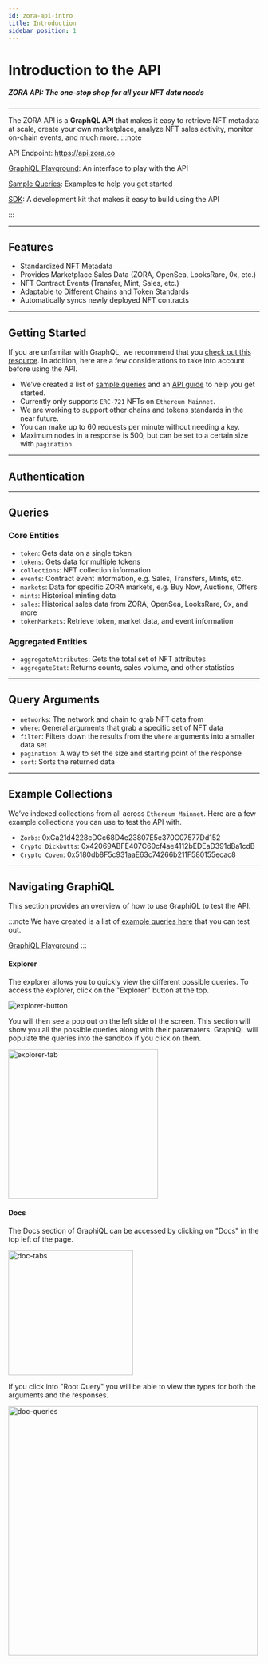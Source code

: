 ```yaml
---
id: zora-api-intro
title: Introduction
sidebar_position: 1
---
```


# Introduction to the API

##### ZORA API: The one-stop shop for all your NFT data needs

---

The ZORA API is a **GraphQL API** that makes it easy to retrieve NFT metadata at scale, create your own marketplace, 
analyze NFT sales activity, monitor on-chain events, and much more. 
:::note

API Endpoint: https://api.zora.co

[GraphiQL Playground](https://api.zora.co/graphql): An interface to play with the API

[Sample Queries](./zora-api-sample-queries): Examples to help you get started

[SDK](./zdk-api): A development kit that makes it easy to build using the API

:::

---

## Features
- Standardized NFT Metadata
- Provides Marketplace Sales Data (ZORA, OpenSea, LooksRare, 0x, etc.)
- NFT Contract Events (Transfer, Mint, Sales, etc.)
- Adaptable to Different Chains and Token Standards
- Automatically syncs newly deployed NFT contracts

---

## Getting Started
If you are unfamilar with GraphQL, we recommend that you [check out this resource](https://www.howtographql.com/basics/0-introduction/). 
In addition, here are a few considerations to take into account before using the API.

- We've created a list of [sample queries](./zora-api-sample-queries) and an [API guide](../guides/api-punks-market) to help you get started.
- Currently only supports `ERC-721` NFTs on `Ethereum Mainnet`. 
- We are working to support other chains and tokens standards in the near future.
- You can make up to 60 requests per minute without needing a key.
- Maximum nodes in a response is 500, but can be set to a certain size with `pagination`.

---

## Authentication

---

## Queries

### Core Entities

- `token`: Gets data on a single token
- `tokens`: Gets data for multiple tokens
- `collections`: NFT collection information
- `events`: Contract event information, e.g. Sales, Transfers, Mints, etc.
- `markets`: Data for specific ZORA markets, e.g. Buy Now, Auctions, Offers
- `mints`: Historical minting data
- `sales`: Historical sales data from ZORA, OpenSea, LooksRare, 0x, and more
- `tokenMarkets`: Retrieve token, market data, and event information



### Aggregated Entities

- `aggregateAttributes`: Gets the total set of NFT attributes
- `aggregateStat`: Returns counts, sales volume, and other statistics

---

## Query Arguments

- `networks`: The network and chain to grab NFT data from
- `where`: General arguments that grab a specific set of NFT data
- `filter`:  Filters down the results from the `where` arguments into a smaller data set
- `pagination`:  A way to set the size and starting point of the response
- `sort`: Sorts the returned data

---

## Example Collections

We’ve indexed collections from all across `Ethereum Mainnet`. 
Here are a few example collections you can use to test the API with.

- `Zorbs`: 0xCa21d4228cDCc68D4e23807E5e370C07577Dd152
- `Crypto Dickbutts`: 0x42069ABFE407C60cf4ae4112bEDEaD391dBa1cdB
- `Crypto Coven`: 0x5180db8F5c931aaE63c74266b211F580155ecac8

---

## Navigating GraphiQL

This section provides an overview of how to use GraphiQL to test the API.

:::note
We have created is a list of [example queries here](./zora-api-sample-queries) that you can test out.

[GraphiQL Playground](https://api.zora.co/graphql)
:::

#### Explorer

The explorer allows you to quickly view the different possible queries. 
To access the explorer, click on the "Explorer" button at the top. 

![explorer-button](../../static/img/graphiQL/qlNavBar.png)

You will then see a pop out on the left side of the screen. 
This section will show you all the possible queries along with their paramaters.
GraphiQL will populate the queries into the sandbox if you click on them.

<img src="../../static/img/graphiQL/qlExplorer.png" alt="explorer-tab" height="300"/>

#### Docs

The Docs section of GraphiQL can be accessed by clicking on "Docs" in the top left of the page. 

<img src="../../static/img/graphiQL/graphiqlDocs.png" alt="doc-tabs" height="250"/>


If you click into "Root Query" you will be able to view the types for both the arguments and the responses.

<img src="../../static/img/graphiQL/graphQueries.png" alt="doc-queries" height="500"/>
